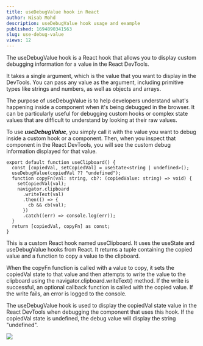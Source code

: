 ```yaml
---
title: useDebugValue hook in React
author: Nisab Mohd
description: useDebugValue hook usage and example
published: 1694890341563
slug: use-debug-value
views: 12
---
```


The useDebugValue hook is a React hook that allows you to display custom debugging information for a value in the React DevTools.

It takes a single argument, which is the value that you want to display in the DevTools. You can pass any value as the argument, including primitive types like strings and numbers, as well as objects and arrays.

The purpose of useDebugValue is to help developers understand what's happening inside a component when it's being debugged in the browser. It can be particularly useful for debugging custom hooks or complex state values that are difficult to understand by looking at their raw values.

To use **_useDebugValue_**, you simply call it with the value you want to debug inside a custom hook or a component. Then, when you inspect that component in the React DevTools, you will see the custom debug information displayed for that value.

```tsx showLineNumbers  {3}
export default function useClipboard() {
  const [copiedVal, setCopiedVal] = useState<string | undefined>();
  useDebugValue(copiedVal ?? "undefined");
  function copyFn(val: string, cb?: (copiedValue: string) => void) {
    setCopiedVal(val);
    navigator.clipboard
      .writeText(val)
      .then(() => {
        cb && cb(val);
      })
      .catch((err) => console.log(err));
  }
  return [copiedVal, copyFn] as const;
}
```

This is a custom React hook named useClipboard. It uses the useState and useDebugValue hooks from React. It returns a tuple containing the copied value and a function to copy a value to the clipboard.

When the copyFn function is called with a value to copy, it sets the copiedVal state to that value and then attempts to write the value to the clipboard using the navigator.clipboard.writeText() method. If the write is successful, an optional callback function is called with the copied value. If the write fails, an error is logged to the console.

The useDebugValue hook is used to display the copiedVal state value in the React DevTools when debugging the component that uses this hook. If the copiedVal state is undefined, the debug value will display the string "undefined".

<img src="https://cdn.hashnode.com/res/hashnode/image/upload/v1681067873681/f0642c02-a718-4854-9421-d29b0f7d63eb.png?auto=compress,format&format=webp" />
